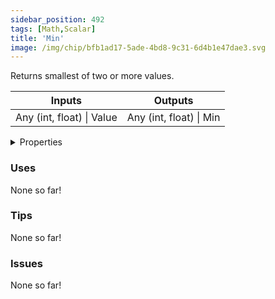 ```yaml
---
sidebar_position: 492
tags: [Math,Scalar]
title: 'Min'
image: /img/chip/bfb1ad17-5ade-4bd8-9c31-6d4b1e47dae3.svg
---
```


Returns smallest of two or more values.



<IChip uuid="bfb1ad17-5ade-4bd8-9c31-6d4b1e47dae3"/>

<table><thead><tr><th>Inputs</th><th>Outputs</th></tr></thead><tbody><tr><td>Any (int, float) | Value</td><td>Any (int, float) | Min</td></tr></tbody></table>

<details>
  <summary>Properties</summary>
  <div>
    <div>
    <table>
      <tbody>
        <tr>
          <td>Is beta required?</td>
          <td>No</td>
        </tr>
        <tr>
          <td>Is chip a trolling risk?</td>
          <td>No</td>
        </tr>
        <tr>
          <td>Is chip a role assignment risk?</td>
          <td>No</td>
        </tr>
        <tr>
          <td>Chip UUID</td>
          <td>bfb1ad17-5ade-4bd8-9c31-6d4b1e47dae3</td>
        </tr>
        <tr>
          <td>Room availability</td>
          <td>Available everywhere</td>
        </tr>
      </tbody>
    </table>
    </div>
  </div>
</details>

### Uses

None so far!

### Tips

None so far!

### Issues

None so far!